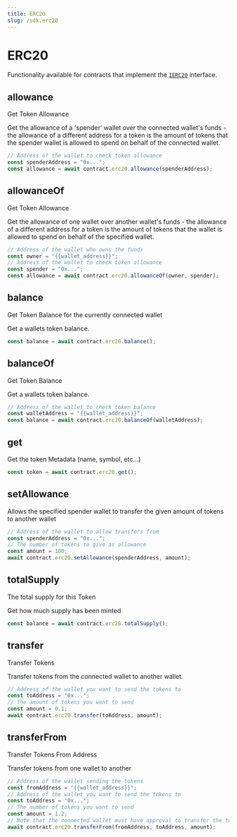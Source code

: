 ```yaml
---
title: ERC20
slug: /sdk.erc20
---
```


# ERC20

Functionality available for contracts that implement the [`IERC20`](/contracts/IERC20) interface.

## allowance

Get Token Allowance

Get the allowance of a 'spender' wallet over the connected wallet's funds - the allowance of a different address for a token is the amount of tokens that the spender wallet is allowed to spend on behalf of the connected wallet.

```javascript
// Address of the wallet to check token allowance
const spenderAddress = "0x...";
const allowance = await contract.erc20.allowance(spenderAddress);
```

## allowanceOf

Get Token Allowance

Get the allowance of one wallet over another wallet's funds - the allowance of a different address for a token is the amount of tokens that the wallet is allowed to spend on behalf of the specified wallet.

```javascript
// Address of the wallet who owns the funds
const owner = "{{wallet_address}}";
// Address of the wallet to check token allowance
const spender = "0x...";
const allowance = await contract.erc20.allowanceOf(owner, spender);
```

## balance

Get Token Balance for the currently connected wallet

Get a wallets token balance.

```javascript
const balance = await contract.erc20.balance();
```

## balanceOf

Get Token Balance

Get a wallets token balance.

```javascript
// Address of the wallet to check token balance
const walletAddress = "{{wallet_address}}";
const balance = await contract.erc20.balanceOf(walletAddress);
```

## get

Get the token Metadata (name, symbol, etc...)

```javascript
const token = await contract.erc20.get();
```

## setAllowance

Allows the specified spender wallet to transfer the given amount of tokens to another wallet

```javascript
// Address of the wallet to allow transfers from
const spenderAddress = "0x...";
// The number of tokens to give as allowance
const amount = 100;
await contract.erc20.setAllowance(spenderAddress, amount);
```

## totalSupply

The total supply for this Token

Get how much supply has been minted

```javascript
const balance = await contract.erc20.totalSupply();
```

## transfer

Transfer Tokens

Transfer tokens from the connected wallet to another wallet.

```javascript
// Address of the wallet you want to send the tokens to
const toAddress = "0x...";
// The amount of tokens you want to send
const amount = 0.1;
await contract.erc20.transfer(toAddress, amount);
```

## transferFrom

Transfer Tokens From Address

Transfer tokens from one wallet to another

```javascript
// Address of the wallet sending the tokens
const fromAddress = "{{wallet_address}}";
// Address of the wallet you want to send the tokens to
const toAddress = "0x...";
// The number of tokens you want to send
const amount = 1.2;
// Note that the connected wallet must have approval to transfer the tokens of the fromAddress
await contract.erc20.transferFrom(fromAddress, toAddress, amount);
```
